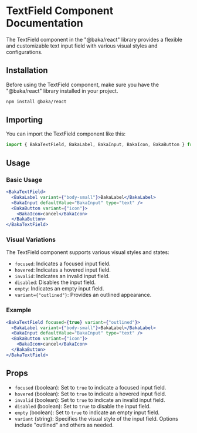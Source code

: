 # TextField Component Documentation

The TextField component in the "@baka/react" library provides a flexible and customizable text input field with various visual styles and configurations.

## Installation

Before using the TextField component, make sure you have the "@baka/react" library installed in your project.

```bash
npm install @baka/react
```

## Importing

You can import the TextField component like this:

```javascript
import { BakaTextField, BakaLabel, BakaInput, BakaIcon, BakaButton } from "@baka/react";
```

## Usage

### Basic Usage

```jsx
<BakaTextField>
  <BakaLabel variant={"body-small"}>BakaLabel</BakaLabel>
  <BakaInput defaultValue="BakaInput" type="text" />
  <BakaButton variant={"icon"}>
    <BakaIcon>cancel</BakaIcon>
  </BakaButton>
</BakaTextField>
```

### Visual Variations

The TextField component supports various visual styles and states:

- `focused`: Indicates a focused input field.
- `hovered`: Indicates a hovered input field.
- `invalid`: Indicates an invalid input field.
- `disabled`: Disables the input field.
- `empty`: Indicates an empty input field.
- `variant={"outlined"}`: Provides an outlined appearance.

### Example

```jsx
<BakaTextField focused={true} variant={"outlined"}>
  <BakaLabel variant={"body-small"}>BakaLabel</BakaLabel>
  <BakaInput defaultValue="BakaInput" type="text" />
  <BakaButton variant={"icon"}>
    <BakaIcon>cancel</BakaIcon>
  </BakaButton>
</BakaTextField>
```

## Props

- `focused` (boolean): Set to `true` to indicate a focused input field.
- `hovered` (boolean): Set to `true` to indicate a hovered input field.
- `invalid` (boolean): Set to `true` to indicate an invalid input field.
- `disabled` (boolean): Set to `true` to disable the input field.
- `empty` (boolean): Set to `true` to indicate an empty input field.
- `variant` (string): Specifies the visual style of the input field. Options include "outlined" and others as needed.
